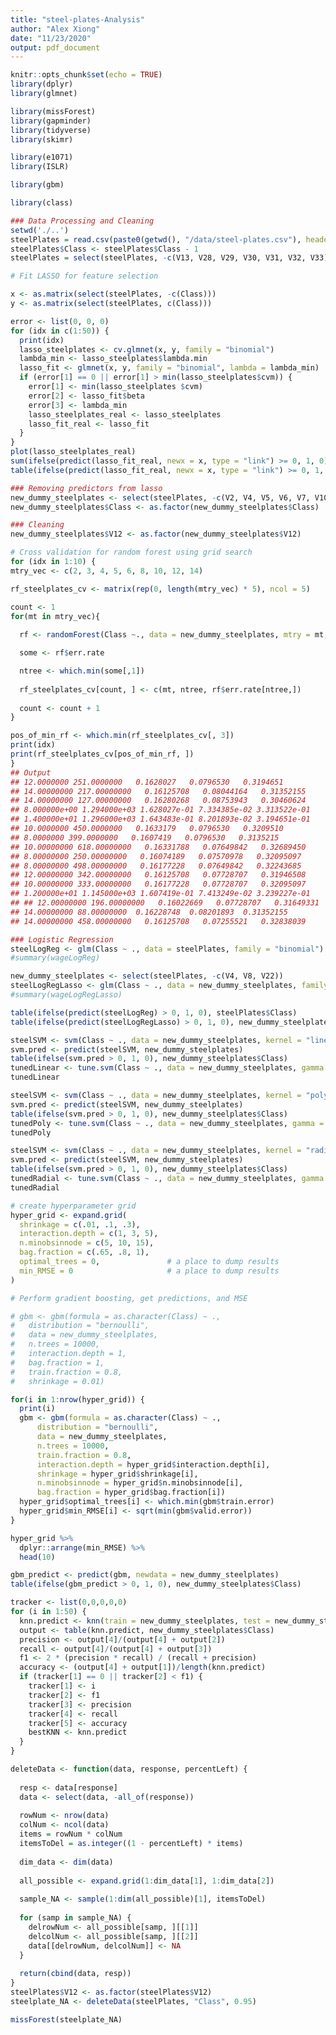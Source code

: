 ```yaml
---
title: "steel-plates-Analysis"
author: "Alex Xiong"
date: "11/23/2020"
output: pdf_document
---
```


```r
knitr::opts_chunk$set(echo = TRUE)
library(dplyr)
library(glmnet)

library(missForest)
library(gapminder)
library(tidyverse)
library(skimr)

library(e1071)
library(ISLR)

library(gbm)

library(class)
```


```r
### Data Processing and Cleaning
setwd('./..')
steelPlates = read.csv(paste0(getwd(), "/data/steel-plates.csv"), header = TRUE)
steelPlates$Class <- steelPlates$Class - 1
steelPlates = select(steelPlates, -c(V13, V28, V29, V30, V31, V32, V33))
```


```r
# Fit LASSO for feature selection

x <- as.matrix(select(steelPlates, -c(Class)))
y <- as.matrix(select(steelPlates, c(Class))) 

error <- list(0, 0, 0)
for (idx in c(1:50)) {
  print(idx)
  lasso_steelplates <- cv.glmnet(x, y, family = "binomial")
  lambda_min <- lasso_steelplates$lambda.min
  lasso_fit <- glmnet(x, y, family = "binomial", lambda = lambda_min)
  if (error[1] == 0 || error[1] > min(lasso_steelplates$cvm)) {
    error[1] <- min(lasso_steelplates $cvm)
    error[2] <- lasso_fit$beta
    error[3] <- lambda_min
    lasso_steelplates_real <- lasso_steelplates
    lasso_fit_real <- lasso_fit
  }
}
plot(lasso_steelplates_real)
sum(ifelse(predict(lasso_fit_real, newx = x, type = "link") >= 0, 1, 0) == y)/length(y)
table(ifelse(predict(lasso_fit_real, newx = x, type = "link") >= 0, 1, 0), y)
```


```r
### Removing predictors from lasso
new_dummy_steelplates <- select(steelPlates, -c(V2, V4, V5, V6, V7, V10, V21, V22, V27))
new_dummy_steelplates$Class <- as.factor(new_dummy_steelplates$Class)

### Cleaning 
new_dummy_steelplates$V12 <- as.factor(new_dummy_steelplates$V12)
```


```r
# Cross validation for random forest using grid search
for (idx in 1:10) {
mtry_vec <- c(2, 3, 4, 5, 6, 8, 10, 12, 14)

rf_steelplates_cv <- matrix(rep(0, length(mtry_vec) * 5), ncol = 5)

count <- 1
for(mt in mtry_vec){
  
  rf <- randomForest(Class ~., data = new_dummy_steelplates, mtry = mt, ntree = 1500)

  some <- rf$err.rate

  ntree <- which.min(some[,1])
    
  rf_steelplates_cv[count, ] <- c(mt, ntree, rf$err.rate[ntree,])
    
  count <- count + 1
}

pos_of_min_rf <- which.min(rf_steelplates_cv[, 3])
print(idx)
print(rf_steelplates_cv[pos_of_min_rf, ])
}
## Output
## 12.0000000 251.0000000   0.1628027   0.0796530   0.3194651
## 14.00000000 217.00000000   0.16125708   0.08044164   0.31352155
## 14.00000000 127.00000000   0.16280268   0.08753943   0.30460624
## 8.000000e+00 1.294000e+03 1.628027e-01 7.334385e-02 3.313522e-01
## 1.400000e+01 1.296000e+03 1.643483e-01 8.201893e-02 3.194651e-01
## 10.0000000 450.0000000   0.1633179   0.0796530   0.3209510
## 8.0000000 399.0000000   0.1607419   0.0796530   0.3135215
## 10.00000000 618.00000000   0.16331788   0.07649842   0.32689450
## 8.00000000 250.00000000   0.16074189   0.07570978   0.32095097
## 8.00000000 498.00000000   0.16177228   0.07649842   0.32243685
## 12.00000000 342.00000000   0.16125708   0.07728707   0.31946508
## 10.00000000 333.00000000   0.16177228   0.07728707   0.32095097
## 1.200000e+01 1.145000e+03 1.607419e-01 7.413249e-02 3.239227e-01
## ## 12.00000000 196.00000000   0.16022669   0.07728707   0.31649331
## 14.00000000 88.00000000  0.16228748  0.08201893  0.31352155
## 14.00000000 458.00000000   0.16125708   0.07255521   0.32838039
```


```r
### Logistic Regression
steelLogReg <- glm(Class ~ ., data = steelPlates, family = "binomial")
#summary(wageLogReg)

new_dummy_steelplates <- select(steelPlates, -c(V4, V8, V22))
steelLogRegLasso <- glm(Class ~ ., data = new_dummy_steelplates, family = "binomial")
#summary(wageLogRegLasso)

table(ifelse(predict(steelLogReg) > 0, 1, 0), steelPlates$Class)
table(ifelse(predict(steelLogRegLasso) > 0, 1, 0), new_dummy_steelplates$Class)
```


```r
steelSVM <- svm(Class ~ ., data = new_dummy_steelplates, kernel = "linear", cost = 0.1)
svm.pred <- predict(steelSVM, new_dummy_steelplates)
table(ifelse(svm.pred > 0, 1, 0), new_dummy_steelplates$Class)
tunedLinear <- tune.svm(Class ~ ., data = new_dummy_steelplates, gamma = 1, cost = c(0.01, 0.1, 1, 10, 100, 1000), tunecontrol = tune.control(cross = 10), kernel = 'linear')
tunedLinear

steelSVM <- svm(Class ~ ., data = new_dummy_steelplates, kernel = "polynomial", gamma=1, cost = 0.1)
svm.pred <- predict(steelSVM, new_dummy_steelplates)
table(ifelse(svm.pred > 0, 1, 0), new_dummy_steelplates$Class)
tunedPoly <- tune.svm(Class ~ ., data = new_dummy_steelplates, gamma = 1, cost = c(0.01, 0.1, 1, 10, 100, 1000), tunecontrol = tune.control(cross = 10), kernel = 'polynomial')
tunedPoly

steelSVM <- svm(Class ~ ., data = new_dummy_steelplates, kernel = "radial", gamma=1, cost = 0.1)
svm.pred <- predict(steelSVM, new_dummy_steelplates)
table(ifelse(svm.pred > 0, 1, 0), new_dummy_steelplates$Class)
tunedRadial <- tune.svm(Class ~ ., data = new_dummy_steelplates, gamma = 1, cost = c(0.01, 0.1, 1, 10, 100, 1000), tunecontrol = tune.control(cross = 10), kernel = 'radial')
tunedRadial
```


```r

# create hyperparameter grid
hyper_grid <- expand.grid(
  shrinkage = c(.01, .1, .3),
  interaction.depth = c(1, 3, 5),
  n.minobsinnode = c(5, 10, 15),
  bag.fraction = c(.65, .8, 1),
  optimal_trees = 0,               # a place to dump results
  min_RMSE = 0                     # a place to dump results
)

# Perform gradient boosting, get predictions, and MSE

# gbm <- gbm(formula = as.character(Class) ~ .,
#   distribution = "bernoulli",
#   data = new_dummy_steelplates,
#   n.trees = 10000,
#   interaction.depth = 1,
#   bag.fraction = 1,
#   train.fraction = 0.8,
#   shrinkage = 0.01)

for(i in 1:nrow(hyper_grid)) {
  print(i)
  gbm <- gbm(formula = as.character(Class) ~ .,
      distribution = "bernoulli",
      data = new_dummy_steelplates,
      n.trees = 10000,
      train.fraction = 0.8,
      interaction.depth = hyper_grid$interaction.depth[i],
      shrinkage = hyper_grid$shrinkage[i],
      n.minobsinnode = hyper_grid$n.minobsinnode[i],
      bag.fraction = hyper_grid$bag.fraction[i])
  hyper_grid$optimal_trees[i] <- which.min(gbm$train.error)
  hyper_grid$min_RMSE[i] <- sqrt(min(gbm$valid.error))
}

hyper_grid %>%
  dplyr::arrange(min_RMSE) %>%
  head(10)

gbm_predict <- predict(gbm, newdata = new_dummy_steelplates)
table(ifelse(gbm_predict > 0, 1, 0), new_dummy_steelplates$Class)
```


```r
tracker <- list(0,0,0,0,0)
for (i in 1:50) {
  knn.predict <- knn(train = new_dummy_steelplates, test = new_dummy_steelplates, cl = new_dummy_steelplates$Class, k=16)
  output <- table(knn.predict, new_dummy_steelplates$Class)
  precision <- output[4]/(output[4] + output[2])
  recall <- output[4]/(output[4] + output[3])
  f1 <- 2 * (precision * recall) / (recall + precision)
  accuracy <- (output[4] + output[1])/length(knn.predict)
  if (tracker[1] == 0 || tracker[2] < f1) {
    tracker[1] <- i
    tracker[2] <- f1
    tracker[3] <- precision
    tracker[4] <- recall
    tracker[5] <- accuracy
    bestKNN <- knn.predict
  } 
}
```


```r
deleteData <- function(data, response, percentLeft) {
  
  resp <- data[response]
  data <- select(data, -all_of(response))
  
  rowNum <- nrow(data)
  colNum <- ncol(data)
  items = rowNum * colNum
  itemsToDel = as.integer((1 - percentLeft) * items)
  
  dim_data <- dim(data)
  
  all_possible <- expand.grid(1:dim_data[1], 1:dim_data[2])
  
  sample_NA <- sample(1:dim(all_possible)[1], itemsToDel)
  
  for (samp in sample_NA) {
    delrowNum <- all_possible[samp, ][[1]]
    delcolNum <- all_possible[samp, ][[2]]
    data[[delrowNum, delcolNum]] <- NA
  }
  
  return(cbind(data, resp))
}
steelPlates$V12 <- as.factor(steelPlates$V12)
steelplate_NA <- deleteData(steelPlates, "Class", 0.95)
```

```r
missForest(steelplate_NA)

```










